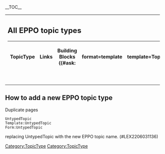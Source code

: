 __TOC__

{|
|style="vertical-align:top;"|
== All EPPO topic types ==

{|class="wikitable"
!TopicType
!Links
!Building Blocks
{{#ask:[[Category:TopicType]]
|format=template
|template=TopicTypesResultRow
|link=none
}}
|}
|style="vertical-align:top;"|
== All EPPO predicates ==

{{#ask:[[Property:+]][[ds0:namespace::Mwstake]]|format=ul}}

== All concepts ==

{{#ask:[[Concept:+]][[ds0:active::true]]|format=ul}}
|}
== How to add a new EPPO topic type ==

Duplicate pages
 UntypedTopic
 Template:UntypedTopic
 Form:UntypedTopic
replacing UntypedTopic with the new EPPO topic name. (#LEX2206031136)
